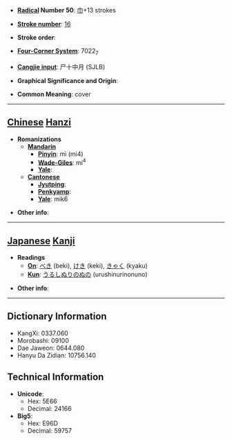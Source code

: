 * '''[[Wiktionary:Chinese radical index| Radical]] Number 50''': [[Wiktionary:Chinese radical index 巾|巾]]+13 strokes

* '''[[Wiktionary:Chinese total strokes index|Stroke number]]''': [[Wiktionary:Chinese total strokes index 16|16]]

* '''Stroke order''': 

* '''[[Wiktionary:Chinese four corner index|Four-Corner System]]''': 7022<sub>7</sub>

* '''[[Wiktionary:Chinese Cangjie index|Cangjie input]]''': 尸十中月 (SJLB)

* '''Graphical Significance and Origin''': 

* '''Common Meaning''': cover

----

== [[Chinese]] [[Hanzi]] ==

* '''Romanizations'''
** '''[[Mandarin]]'''
*** '''[[Pinyin]]''': mì (mi4)
*** '''[[Wade-Giles]]''': mi<sup>4</sup>
*** '''[[Yale]]''': 
** '''[[Cantonese]]'''
*** '''[[Jyutping]]''':
*** '''[[Penkyamp]]''': 
*** '''[[Yale]]''': mik6

* '''Other info''': 

----

== [[Japanese]] [[Kanji]] ==

* '''Readings'''
** '''[[On]]''': [[べき]] (beki), [[けき]] (keki), [[きゃく]] (kyaku)
** '''[[Kun]]''': [[うるしぬりのぬの]] (urushinurinonuno)

* '''Other info''':  

----

== Dictionary Information ==

* KangXi: 0337.060
* Morobashi: 09100
* Dae Jaweon: 0644.080
* Hanyu Da Zidian: 10756.140

== Technical Information ==

* '''Unicode''':
** Hex: 5E66
** Decimal: 24166
* '''Big5''':
** Hex: E96D
** Decimal: 59757